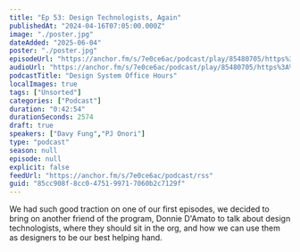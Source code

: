 ```yaml
---
title: "Ep 53: Design Technologists, Again"
publishedAt: "2024-04-16T07:05:00.000Z"
image: "./poster.jpg"
dateAdded: "2025-06-04"
poster: "./poster.jpg"
episodeUrl: "https://anchor.fm/s/7e0ce6ac/podcast/play/85480705/https%3A%2F%2Fd3ctxlq1ktw2nl.cloudfront.net%2Fstaging%2F2024-3-16%2F3f7ca347-ad5f-9d80-0f66-7ba3adbea2d2.mp3"
audioUrl: "https://anchor.fm/s/7e0ce6ac/podcast/play/85480705/https%3A%2F%2Fd3ctxlq1ktw2nl.cloudfront.net%2Fstaging%2F2024-3-16%2F3f7ca347-ad5f-9d80-0f66-7ba3adbea2d2.mp3"
podcastTitle: "Design System Office Hours"
localImages: true
tags: ["Unsorted"]
categories: ["Podcast"]
duration: "0:42:54"
durationSeconds: 2574
draft: true
speakers: ["Davy Fung","PJ Onori"]
type: "podcast"
season: null
episode: null
explicit: false
feedUrl: "https://anchor.fm/s/7e0ce6ac/podcast/rss"
guid: "85cc908f-8cc0-4751-9971-7060b2c7129f"
---
```

We had such good traction on one of our first episodes, we decided to bring on another friend of the program, Donnie D'Amato to talk about design technologists, where they should sit in the org, and how we can use them as designers to be our best helping hand.
